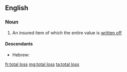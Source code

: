 ==English==
===Noun===
{{en-noun|head=[[total]] [[loss]]|es}}

# {{context|accounting|lang=en}} An insured item of which the entire value is [[write off|written off]]

====Descendants====
* Hebrew: {{l|he|טוטל לוס|tr=totál los}}

[[fr:total loss]]
[[mg:total loss]]
[[ta:total loss]]